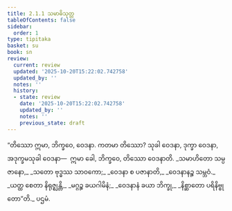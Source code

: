 ```yaml
---
title: 2.1.1 သမာဓိသုတ္တ
tableOfContents: false
sidebar:
  order: 1
type: tipitaka
basket: su
book: sn
review:
  current: review
  updated: '2025-10-20T15:22:02.742758'
  updated_by: ''
  notes: ''
  history:
  - state: review
    date: '2025-10-20T15:22:02.742758'
    updated_by: ''
    notes: ''
    previous_state: draft
---
```



<DynamicBreadcrumb />


<ReviewStatus review={frontmatter.review} showDetails={true} />

<HypothesisAnnotation frontmatter={frontmatter} />

<Division number="249" book="sn" e="ch" v="18" p="316">

<Paragraph number="1094" book="sn">
“တိဿော ဣမာ, ဘိက္ခဝေ, ဝေဒနာ. ကတမာ တိဿော? သုခါ ဝေဒနာ, ဒုက္ခာ ဝေဒနာ, အဒုက္ခမသုခါ ဝေဒနာ—  ဣမာ ခေါ, ဘိက္ခဝေ, တိဿော ဝေဒနာတိ.
</Paragraph>

<Paragraph number="1095" type="verses" book="sn">
_သမာဟိတော သမ္ပဇာနော,_  
_သတော ဗုဒ္ဓဿ သာဝကော;_  
_ဝေဒနာ စ ပဇာနာတိ,_  
_ဝေဒနာနဉ္စ သမ္ဘဝံ._  

</Paragraph>

<Paragraph number="1096" type="verses" book="sn">
_ယတ္ထ စေတာ နိရုဇ္ဈန္တိ,_  
_မဂ္ဂဉ္စ ခယဂါမိနံ;_  
_ဝေဒနာနံ ခယာ ဘိက္ခု,_  
_နိစ္ဆာတော ပရိနိဗ္ဗုတော”တိ._  


</Paragraph>
</Division>

<Paragraph number="1097" type="center" book="sn">
ပဌမံ.
</Paragraph>